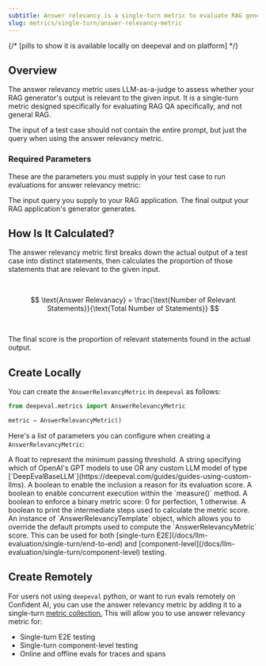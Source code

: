 ```yaml
---
subtitle: Answer relevancy is a single-turn metric to evaluate RAG generators
slug: metrics/single-turn/answer-relevancy-metric
---
```


{/* [pills to show it is available locally on deepeval and on platform] */}

## Overview

The answer relevancy metric uses LLM-as-a-judge to assess whether your RAG generator's output is relevant to the given input. It is a single-turn metric designed specifically for evaluating RAG QA specifically, and not general RAG.

<Warning>

The input of a test case should not contain the entire prompt, but just the query when using the answer relevancy metric.

</Warning>

### Required Parameters

These are the parameters you must supply in your test case to run evaluations for answer relevancy metric:

<ParamField path="input" type="string" required>
  The input query you supply to your RAG application.
</ParamField>
<ParamField path="actual_output" type="string" required>
  The final output your RAG application's generator generates.
</ParamField>

## How Is It Calculated?

The answer relevancy metric first breaks down the actual output of a test case into distinct statements, then calculates the proportion of those statements that are relevant to the given input.

<br />

$$
\text{Answer Relevanacy} = \frac{\text{Number of Relevant Statements}}{\text{Total Number of Statements}}
$$

<br />

The final score is the proportion of relevant statements found in the actual output.

## Create Locally

You can create the `AnswerRelevancyMetric` in `deepeval` as follows:

```python
from deepeval.metrics import AnswerRelevancyMetric

metric = AnswerRelevancyMetric()
```

Here's a list of parameters you can configure when creating a `AnswerRelevancyMetric`:

<ParamField path="threshold" type="number" default={0.5}>
  A float to represent the minimum passing threshold.
</ParamField>
<ParamField path="model" type="string | Object" default="gpt-4.1">
  A string specifying which of OpenAI's GPT models to use OR any custom LLM
  model of type
  [`DeepEvalBaseLLM`](https://deepeval.com/guides/guides-using-custom-llms).
</ParamField>
<ParamField path="include_reason" type="boolean" default={"true"}>
  A boolean to enable the inclusion a reason for its evaluation score.
</ParamField>
<ParamField path="async_mode" type="boolean" default={"true"}>
  A boolean to enable concurrent execution within the `measure()` method.
</ParamField>
<ParamField path="strict_mode" type="boolean" default={"false"}>
  A boolean to enforce a binary metric score: 0 for perfection, 1 otherwise.
</ParamField>
<ParamField path="verbose_mode" type="boolean" default={"false"}>
  A boolean to print the intermediate steps used to calculate the metric score.
</ParamField>
<ParamField
  path="evaluation_template"
  type="AnswerRelevancyTemplate"
  default={"deepeval's template"}
>
  An instance of `AnswerRelevancyTemplate` object, which allows you to override
  the default prompts used to compute the `AnswerRelevancyMetric` score.
</ParamField>

<Success>
  This can be used for both [single-turn
  E2E](/docs/llm-evaluation/single-turn/end-to-end) and
  [component-level](/docs/llm-evaluation/single-turn/component-level) testing.
</Success>

## Create Remotely

For users not using `deepeval` python, or want to run evals remotely on Confident AI, you can use the answer relevancy metric by adding it to a single-turn [metric collection.](/metrics/metric-collections) This will allow you to use answer relevancy metric for:

- Single-turn E2E testing
- Single-turn component-level testing
- Online and offline evals for traces and spans
